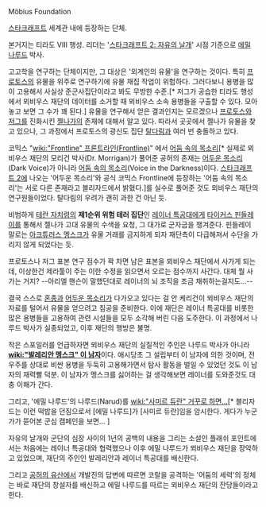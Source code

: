 Möbius Foundation

[[스타크래프트]] 세계관 내에 등장하는 단체.

본거지는 티라도 VIII 행성. 리더는 '[[스타크래프트 2: 자유의 날개]]' 시점 기준으로 [[에밀 나루드]] 박사.

고고학을 연구하는 단체이지만, 그 대상은 '외계인의 유물'을 연구하는 것이다. 특히 [[프로토스]]의 유물을 위주로 연구하기에 유물 채집 작업이 위험하다. 그러다보니 용병을 많이 고용해서 사실상 준군사집단이라고 봐도 무방한 수준.[* 저그가 공습한 티라도 행성에서 뫼비우스 재단의 데이터를 소거할 때 뫼비우스 소속 용병들을 구출할 수 있다. 모아놓고 보면 그 수가 꽤 된다.] 유물을 연구해서 얻은 결과인지는 모르겠으나 [[프로토스]]와 [[저그]]를 진화시킨 [[젤나가]]의 존재에 대해서 알고 있다. 따라서 곳곳에서 젤나가 유물을 찾고 있으나, 그 과정에서 프로토스의 광신도 집단 [[탈다림]]과 여러 번 충돌하고 있다.

코믹스 "[[wiki:"Frontline" 프론트라인(Frontline)]]" 에서 [[어둠 속의 목소리]][* 실제로 뫼비우스 재단의 모리건 박사(Dr. Morrigan)가 풀어준 공허의 존재는 [[어두운 목소리]](Dark Voice)가 아니라 [[어둠 속의 목소리]](Voice in the Darkness)이다. [[스타크래프트 2]]에 나오는 '어두운 목소리'와 공식 코믹스 Frontline에 등장하는 '어둠 속의 목소리'는 서로 다른 존재라고 블리자드에서 밝혔다.]를 실수로 풀어준 것도 뫼비우스 재단의 연구원들이었다. 탈다림의 우려가 괜히 과한 건 아닌 듯.

비범하게 [[테란 자치령]]의 '''제1순위 위험 테러 집단'''인 [[레이너 특공대]]에게 [[타이커스 핀들레이]]를 통해서 젤나가 고대 유물의 수색을 요청, 그 대가로 군자금을 챙겨준다. 핀들레이 말로는 [[아크튜러스 멩스크]]가 유물 거래를 금지하게 되자 재단측이 다급해져서 수단을 가리지 않게 되었다는 듯.

프로토스나 저그 표본 연구 점수가 꽉 차면 남은 표본을 뫼비우스 재단에서 사가게 되는데, 이상한건 제라툴이 주는 이한 수정을 읽으면서 오르는 점수까지 사간다. 대체 뭘 사가는 거지? --아리엘 핸슨이 말했던대로 레이너의 뇌 조직을 조금 채취하는걸지도...--

결국 스스로 [[혼종]]과 [[어두운 목소리]]가 다가오고 있다는 걸 안 케리건이 뫼비우스 재단의 자료를 털어서 유물을 얻으려고 침공을 준비한다. 이에 재단은 레이너 특공대를 비롯한 많은 용병들을 고용하여 관련 시설들을 모두 소각해 버린 다음 도주한다. 이 과정에서 나루드 박사가 실종되었고, 이후 재단의 행방은 불명.

작은 스포일러를 언급하자면 뫼비우스 재단의 실질적인 주인은 나루드 박사가 아니라 '''[[wiki:"발레리안 멩스크" 이 남자]]'''이다. 애시당초 그 설립부터 이 남자에 의한 것이며, 전 우주를 상대로 비싼 용병을 두둑히 고용해가면서 탐사 활동을 벌일 수 있었던 것도 이 남자의 재력빨 덕분. 이 남자가 멩스크를 싫어하는 걸 생각해보면 레이너를 도와준것도 대충 이해가 간다.

그리고, '에밀 나루드'의 나루드(Narud)를 [[wiki:"사미르 듀란" 거꾸로 하면…]][* 블리자드는 이런 떡밥을 던짐으로서 [에밀 나루드]가 [사미르 듀란]임을 암시한다. 게다가 누군가가 뜯어본 군심 캠페인을 보면... ]

자유의 날개와 군단의 심장 사이의 1년의 공백의 내용을 그리는 소설인 플래쉬 포인트에서는 처음에는 레이너 특공대와 협력했으나 이후 에밀 나루드가 뫼비우스 재단을 장악하고 있었으며, 재단의 주인인 발레리안과 레이너 특공대를 배신한다.

그리고 [[공허의 유산]]에서 개발진의 답변에 따르면 코랄을 공격하는 '어둠의 세력'의 정체는 바로 재단의 창설자를 배신하고 에밀 나루드를 따르는 뫼비우스 재단의 잔당들이라고 한다.
